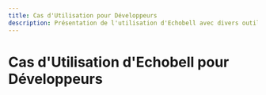 ```yaml
---
title: Cas d'Utilisation pour Développeurs
description: Présentation de l'utilisation d'Echobell avec divers outils de développement
---
```


# Cas d'Utilisation d'Echobell pour Développeurs

<Cards>
  <Card
    href="/fr/docs/developer/grafana"
    title="Intégration Grafana"
    description="Intégrez Grafana avec Echobell pour une surveillance améliorée."
  />
  <Card
    href="/fr/docs/developer/prometheus"
    title="Intégration Prometheus"
    description="Envoyez les alertes Alertmanager à Echobell via webhook ou email."
  />
  <Card
    href="/fr/docs/developer/github"
    title="Intégration Webhook GitHub"
    description="Intégrez les webhooks GitHub avec Echobell pour des notifications instantanées."
  />
  <Card
    href="/fr/docs/developer/app-store-connect"
    title="Intégration Webhook App Store Connect"
    description="Recevez instantanément les statuts d'app et les retours TestFlight via Echobell."
  />
</Cards>
